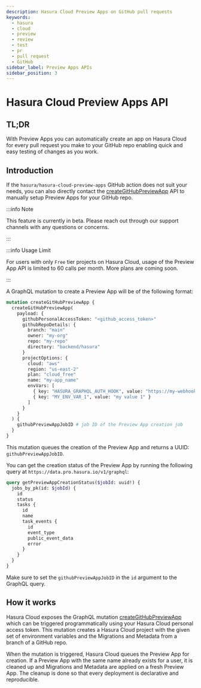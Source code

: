 ```yaml
---
description: Hasura Cloud Preview Apps on GitHub pull requests
keywords:
  - hasura
  - cloud
  - preview
  - review
  - test
  - pr
  - pull request
  - GitHub
sidebar_label: Preview Apps APIs
sidebar_position: 3
---
```


# Hasura Cloud Preview Apps API

## TL;DR

With Preview Apps you can automatically create an app on Hasura Cloud for every pull request you make to your GitHub
repo enabling quick and easy testing of changes as you work.

## Introduction

If the `hasura/hasura-cloud-preview-apps` GitHub action does not suit your needs, you can also directly contact the
[createGitHubPreviewApp](/graphql/cloud/api-reference.mdx#api-ref-create-preview-app) API to manually setup Preview
Apps for your GitHub repo.

:::info Note

This feature is currently in beta. Please reach out through our support channels with any questions or concerns.

:::

:::info Usage Limit

For users with only `Free` tier projects on Hasura Cloud, usage of the Preview App API is limited to 60 calls per
month. More plans are coming soon.

:::

A GraphQL mutation to create a Preview App will be of the following format:

```graphql
mutation createGitHubPreviewApp {
  createGitHubPreviewApp(
    payload: {
      githubPersonalAccessToken: "<github_access_token>"
      githubRepoDetails: {
        branch: "main"
        owner: "my-org"
        repo: "my-repo"
        directory: "backend/hasura"
      }
      projectOptions: {
        cloud: "aws"
        region: "us-east-2"
        plan: "cloud_free"
        name: "my-app_name"
        envVars: [
          { key: "HASURA_GRAPHQL_AUTH_HOOK", value: "https://my-webhook.com" }
          { key: "MY_ENV_VAR_1", value: "my value 1" }
        ]
      }
    }
  ) {
    githubPreviewAppJobID # job ID of the Preview App creation job
  }
}
```

This mutation queues the creation of the Preview App and returns a UUID: `githubPreviewAppJobID`. 

You can get the creation status of the Preview App by running the following query at
`https://data.pro.hasura.io/v1/graphql`:

```graphql
query getPreviewAppCreationStatus($jobId: uuid!) {
  jobs_by_pk(id: $jobId) {
    id
    status
    tasks {
      id
      name
      task_events {
        id
        event_type
        public_event_data
        error
      }
    }
  }
}
```

Make sure to set the `githubPreviewAppJobID` in the `id` argument to the GraphQL query.

## How it works

Hasura Cloud exposes the GraphQL mutation
[createGitHubPreviewApp](/graphql/cloud/api-reference.mdx#api-ref-create-preview-app) which can be triggered
programmatically using your Hasura Cloud personal access token. This mutation creates a Hasura Cloud project with the
given set of environment variables and the Migrations and Metadata from a branch of a GitHub repo.

When the mutation is triggered, Hasura Cloud queues the Preview App for creation. If a Preview App with the
same name already exists for a user, it is cleaned up and Migrations and Metadata are applied on a fresh Preview App.
The cleanup is done so that every deployment is declarative and reproducible.

